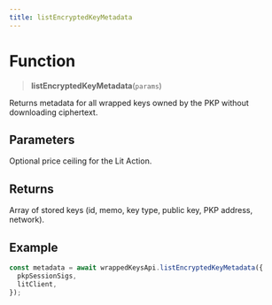 ```yaml
---
title: listEncryptedKeyMetadata
---
```


# Function

> **listEncryptedKeyMetadata**(`params`)

Returns metadata for all wrapped keys owned by the PKP without downloading ciphertext.

## Parameters

<ParamField path="params.pkpSessionSigs" type="SessionSigsMap" required />
<ParamField path="params.litClient" type="LitClient" required />
<ParamField path="params.userMaxPrice" type="bigint">
  Optional price ceiling for the Lit Action.
</ParamField>

## Returns

<ResponseField name="metadata" type="StoredKeyMetadata[]">
  Array of stored keys (id, memo, key type, public key, PKP address, network).
</ResponseField>

## Example

```ts
const metadata = await wrappedKeysApi.listEncryptedKeyMetadata({
  pkpSessionSigs,
  litClient,
});
```
